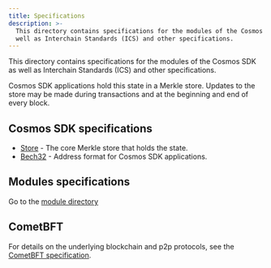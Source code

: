 ```yaml
---
title: Specifications
description: >-
  This directory contains specifications for the modules of the Cosmos SDK as
  well as Interchain Standards (ICS) and other specifications.
---
```

This directory contains specifications for the modules of the Cosmos SDK as well as Interchain Standards (ICS) and other specifications.

Cosmos SDK applications hold this state in a Merkle store. Updates to
the store may be made during transactions and at the beginning and end of every
block.

## Cosmos SDK specifications

* [Store](/docs/sdk/vnext/build/spec/store) - The core Merkle store that holds the state.
* [Bech32](/docs/sdk/vnext/build/spec/addresses/bech32) - Address format for Cosmos SDK applications.

## Modules specifications

Go to the [module directory](https://docs.cosmos.network/main/modules)

## CometBFT

For details on the underlying blockchain and p2p protocols, see
the [CometBFT specification](https://github.com/cometbft/cometbft/tree/main/spec).
